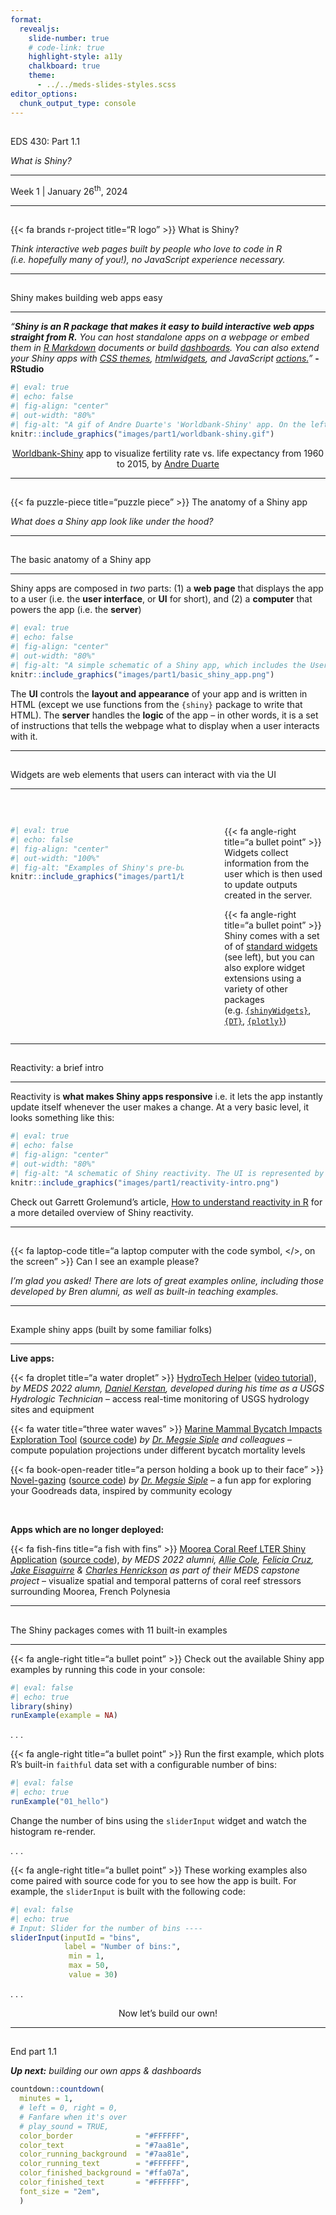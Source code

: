 ```yaml
---
format: 
  revealjs:
    slide-number: true
    # code-link: true
    highlight-style: a11y
    chalkboard: true
    theme: 
      - ../../meds-slides-styles.scss
editor_options: 
  chunk_output_type: console
---
```


## {#title-slide data-menu-title="Title Slide" background="#053660"} 

[EDS 430: Part 1.1]{.custom-title}

[*What is Shiny?*]{.custom-subtitle}

<hr class="hr-teal">

[Week 1 | January 26^th^, 2024]{.custom-subtitle3}

---

##  {#what-is-shiny data-menu-title="~~~ What is Shiny? ~~~" background="#047C90"}

<div class="page-center vertical-center">
<p class="custom-subtitle bottombr">{{< fa brands r-project title="R logo" >}} What is Shiny?</p>
<p class="caption-text">*Think interactive web pages built by people who love to code in R (i.e. hopefully many of you!), no JavaScript experience necessary.*</p>
</div>

---

##  {#easy-web-apps data-menu-title="Shiny = easy web apps"}

[Shiny makes building web apps easy]{.slide-title}

<hr>

<p class="quote-text-bg body-text bottombr">*"**Shiny is an R package that makes it easy to build interactive web apps straight from R.** You can host standalone apps on a webpage or embed them in [R Markdown](https://rmarkdown.rstudio.com/?_ga=2.5356915.1997816511.1640293283-2019993402.1637352626) documents or build [dashboards](http://rstudio.github.io/shinydashboard/?_ga=2.242738759.492023234.1673556996-309155161.1666221806). You can also extend your Shiny apps with [CSS themes](http://rstudio.github.io/shinythemes/?_ga=2.162383609.492023234.1673556996-309155161.1666221806), [htmlwidgets](http://www.htmlwidgets.org/), and JavaScript [actions.](https://github.com/daattali/shinyjs/blob/master/README.md)"* **- RStudio**</p>

```r
#| eval: true
#| echo: false
#| fig-align: "center"
#| out-width: "80%"
#| fig-alt: "A gif of Andre Duarte's 'Worldbank-Shiny' app. On the lefthand side of the app, the title 'Gapminder Interactive Plot' sits above a series of three widgets. The first is a dropdown menu where the user can select a region (e.g. Europe & Central Asia) or view all regions at the same time. The next two widgets are slider inputs -- the first allows the user to select a year between 1960 and 2014, and the second allows the user to select a population size between 500 and 5000. On the right hand side of the app is a bubble plot of Fertility Rate vs. Life Expectancy, which updates as inputs are changed by the user. Hovering a bubble displays thge corresponding Country, Region, Population, Life Expectancy, and Fertility Rate."
knitr::include_graphics("images/part1/worldbank-shiny.gif")
```

<center><p class="body-text-s gray-text topbr">[Worldbank-Shiny](https://github.com/aguimaraesduarte/WorldBank-Shiny) app to visualize fertility rate vs. life expectancy from 1960 to 2015, by [Andre Duarte](https://github.com/aguimaraesduarte)</p></center>

---

##  {#app-anatomy data-menu-title="~~~ Anatomy of an app ~~~" background="#047C90"}

<div class="page-center vertical-center">
<p class="custom-subtitle bottombr">{{< fa puzzle-piece title="puzzle piece" >}} The anatomy of a Shiny app</p>
<p class="caption-text">*What does a Shiny app look like under the hood?*</p>
</div>

---

##  {#basic-anatomy data-menu-title="Basic Anatomy"}

[The basic anatomy of a Shiny app]{.slide-title}

<hr>

<p class="body-text bottombr">Shiny apps are composed in *two* parts: (1) a **web page** that displays the app to a user (i.e. the **user interface**, or **UI** for short), and (2) a **computer** that powers the app (i.e. the **server**)</p>

```r
#| eval: true
#| echo: false
#| fig-align: "center"
#| out-width: "80%"
#| fig-alt: "A simple schematic of a Shiny app, which includes the User Interface (UI, colored in blue) and the Server (colored in orange). The UI creates what the user will see and interact with, while the server builds the outputs that react and update based on user inputs."
knitr::include_graphics("images/part1/basic_shiny_app.png")
```

<p class="body-text bottombr">The **UI** controls the **layout and appearance** of your app and is written in HTML (except we use functions from the `{shiny}` package to write that HTML). The **server** handles the **logic** of the app -- in other words, it is a set of instructions that tells the webpage what to display when a user interacts with it.</p>

---

##  {#widgets data-menu-title="Widgets"}

[Widgets are web elements that users can interact with via the UI]{.slide-title2}

<hr>

<br>

::::{.columns}

::: {.column width="60%"}
```r
#| eval: true
#| echo: false
#| fig-align: "center"
#| out-width: "100%"
#| fig-alt: "Examples of Shiny's pre-built widget options. These include buttons, single checkbox, checkbox groups, date input, date range, file input, numeric input, radio buttons, select box, sliders, and text input. The default color scheme is black and gray with selections highlighted in blue."
knitr::include_graphics("images/part1/basic-widgets.png")
```
:::

::: {.column width="5%"}
:::

::: {.column width="35%"}
<p class="body-text bottombr">[{{< fa angle-right title="a bullet point" >}}]{.teal-text} Widgets collect information from the user which is then used to update outputs created in the server.</p>

<p class="body-text topbr">[{{< fa angle-right title="a bullet point" >}}]{.teal-text} Shiny comes with a set of of [standard widgets](https://shiny.rstudio.com/tutorial/written-tutorial/lesson3/) (see left), but you can also explore widget extensions using a variety of other packages (e.g. [`{shinyWidgets}`](https://github.com/dreamRs/shinyWidgets), [`{DT}`](https://rstudio.github.io/DT/), [`{plotly}`](https://plotly.com/r/))</p>
:::

::::

---

##  {#reactivity-intro data-menu-title="Reactivity Intro"}

[Reactivity: a brief intro]{.slide-title}

<hr>

<p class="body-text bottombr">Reactivity is **what makes Shiny apps responsive** i.e. it lets the app instantly update itself whenever the user makes a change. At a very basic level, it looks something like this:</p>

```r
#| eval: true
#| echo: false
#| fig-align: "center"
#| out-width: "80%"
#| fig-alt: "A schematic of Shiny reactivity. The UI is represented by a light blue box. Inside the blue UI box, there is a radio button widget that says, 'Make a choice:' and three round radio buttons beneath it. Underneath that, there is a placeholder space for a reactive output to be created by the server. The server is to the left of the UI and is represented by an orange box. At a basic level, reactivity occurs after the following steps: (1) A widget gets information from a user which (2) is then passed to the server where it is used to update a data frame based on the users choice. (3) The new data frame is used to update outputs in the server, and (4) those outputs are then rendered in the UI."
knitr::include_graphics("images/part1/reactivity-intro.png")
```

<p class="body-text bottombr">Check out Garrett Grolemund's article, [How to understand reactivity in R ](https://shiny.rstudio.com/articles/understanding-reactivity.html) for a more detailed overview of Shiny reactivity.</p>

---

##  {#examples-please data-menu-title="~~~ Examples Please? ~~~" background="#047C90"}

<div class="page-center vertical-center">
<p class="custom-subtitle bottombr">{{< fa laptop-code title="a laptop computer with the code symbol, </>, on the screen" >}} Can I see an example please?</p>
<p class="caption-text">*I'm glad you asked! There are lots of great examples online, including those developed by Bren alumni, as well as built-in teaching examples.*</p>
</div>

---

##  {#shinyapp-examples data-menu-title="Examples of shiny apps"}

[Example shiny apps (built by some familiar folks)]{.slide-title2}

<hr>

[**Live apps:**]{.body-text-m .teal-text}

[[{{< fa droplet title="a water droplet" >}}]{.teal-text} [HydroTech Helper](https://danielkerstan.shinyapps.io/usgs_water_data/) ([video tutorial](https://www.youtube.com/watch?v=t8AUNpIb4eE)), *by MEDS 2022 alumn, [Daniel Kerstan](https://www.linkedin.com/in/daniel-kerstan-5b162321b/), developed during his time as a USGS Hydrologic Technician* -- access real-time monitoring of USGS hydrology sites and equipment]{.body-text-s}

[[{{< fa water title="three water waves" >}}]{.teal-text} [Marine Mammal Bycatch Impacts Exploration Tool](https://msiple.shinyapps.io/mmrefpoints/) ([source code](https://github.com/mcsiple/mmrefpoints)) *by [Dr. Megsie Siple](https://www.linkedin.com/in/margaret-siple-66157211/) and colleagues* -- compute population projections under different bycatch mortality levels]{.body-text-s}

[[{{< fa book-open-reader title="a person holding a book up to their face" >}}]{.teal-text} [Novel-gazing](https://msiple.shinyapps.io/NovelGazingApp/) ([source code](https://github.com/mcsiple/novelgazing)) *by [Dr. Megsie Siple](https://www.linkedin.com/in/margaret-siple-66157211/)* -- a fun app for exploring your Goodreads data, inspired by community ecology]{.body-text-s}

<br>

[**Apps which are no longer deployed:**]{.body-text-m .teal-text}

[[{{< fa fish-fins title="a fish with fins" >}}]{.teal-text} [Moorea Coral Reef LTER Shiny Application](https://shinyapps.bren.ucsb.edu/ShinyAppMooreaViz/) ([source code](https://shinyapps.bren.ucsb.edu/ShinyAppMooreaViz/)), *by MEDS 2022 alumni, [Allie Cole](https://www.linkedin.com/in/allie-ingrid-cole-60351a1ba/), [Felicia Cruz](https://www.linkedin.com/in/cruz-felicia/), [Jake Eisaguirre](https://jake-eisaguirre.github.io/) & [Charles Henrickson](https://www.linkedin.com/in/charles-hendrickson-0001a0223/) as part of their MEDS capstone project* -- visualize spatial and temporal patterns of coral reef stressors surrounding Moorea, French Polynesia]{.body-text-s}

---

##  {#built-in-examples data-menu-title="Built-in Examples"}

[The Shiny packages comes with 11 built-in examples]{.slide-title2}

<hr>

<p class="body-text-s bottombr">[{{< fa angle-right title="a bullet point" >}}]{.teal-text} Check out the available Shiny app examples by running this code in your console:</p>

```r
#| eval: false
#| echo: true
library(shiny)
runExample(example = NA)
```

. . .

<p class="body-text-s topbr bottombr">[{{< fa angle-right title="a bullet point" >}}]{.teal-text} Run the first example, which plots R’s built-in `faithful` data set with a configurable number of bins:</p>

```r
#| eval: false
#| echo: true
runExample("01_hello")
```

<p class="body-text-s topbr bottombr">Change the number of bins using the `sliderInput` widget and watch the histogram re-render.</p>

. . . 

<p class="body-text-s topbr bottombr">[{{< fa angle-right title="a bullet point" >}}]{.teal-text} These working examples also come paired with source code for you to see how the app is built. For example, the `sliderInput` is built with the following code:</p>

```r
#| eval: false
#| echo: true
# Input: Slider for the number of bins ----
sliderInput(inputId = "bins",
            label = "Number of bins:",
             min = 1,
             max = 50,
             value = 30)
```

. . . 

<center><p class="body-text-l teal-text">Now let's build our own!</p></center>

---

##  {#end-section data-menu-title="~~~ END ~~~" background="#047C90"}

<div class="page-center vertical-center">
<p class="custom-subtitle bottombr">End part 1.1</p>
<p class="caption-text">***Up next:** building our own apps & dashboards*</p>
</div>

```r
countdown::countdown(
  minutes = 1,
  # left = 0, right = 0,
  # Fanfare when it's over
  # play_sound = TRUE,
  color_border              = "#FFFFFF",
  color_text                = "#7aa81e",
  color_running_background  = "#7aa81e",
  color_running_text        = "#FFFFFF",
  color_finished_background = "#ffa07a",
  color_finished_text       = "#FFFFFF",
  font_size = "2em",
  )
```
